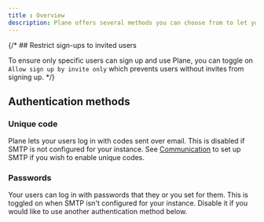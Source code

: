```yaml
---
title : Overview
description: Plane offers several methods you can choose from to let your users log in to your Plane instance. Configure these methods in `Authentication` on `/god-mode` of your instance.
---
```

{/* ## Restrict sign-ups to invited users

To ensure only specific users can sign up and use Plane, you can toggle on `Allow sign up by invite only` which prevents users without invites from signing up. */}

## Authentication methods

### Unique code

Plane lets your users log in with codes sent over email. This is disabled if SMTP is not configured for your instance. See [Communication](https://app.plane.so/plane/projects/e3ea12b0-62e3-4b8d-8ada-3379f4efc563/pages/e83af23e-b120-47b0-b241-2bee39037505) to set up SMTP if you wish to enable unique codes.

### Passwords

Your users can log in with passwords that they or you set for them. This is toggled on when SMTP isn't configured for your instance. Disable it if you would like to use another authentication method below.
